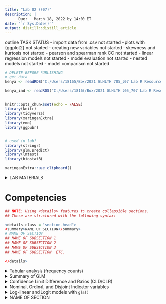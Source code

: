 ```yaml
---
title: "Lab 02 (707)"
description: |
    __Due:__ March 18, 2022 by 14:00 ET
date: "`r Sys.Date()`"
output: distill::distill_article
---
```


outline
                TASK                        STATUS
- import data from .csv                     not started
- plots with {ggplot2}                      not started
- creating new variables                    not started
- skewness and kurtosis                     not started
- pearson and spearman rank CC              not started
- linear regression models                  not started
- model evaluation                          not started
- nested models                             not started
- model comparison                          not started

```r
# DELETE BEFORE PUBLISHING
# get data
kenya <- readRDS("C:/Users/18165/Box/2021 GLHLTH 705_707 Lab R Resources/707 Labs/707 Lab 2/r/Lab_2_kenya.rds")

kenya_ind <- readRDS("C:/Users/18165/Box/2021 GLHLTH 705_707 Lab R Resources/707 Labs/707 Lab 2/r/Lab_2_kenya[unfactored].rds")
 

```


```r

knitr::opts_chunk$set(echo = FALSE)
library(knitr)
library(tidyverse)
library(xaringanExtra)
library(emo)
library(ggpubr)


# used in lab?
library(stringr)
library(glm.predict)
library(lmtest)
library(biostat3)
```

```r
xaringanExtra::use_clipboard()
```

<details class = "section-head">

<summary>LAB MATERIALS</summary>

### Lab 02 Goals

*	Estimate crude measures of disease frequency and 95% confidence intervals (95% CI) using generalized linear models.  
*	Estimate crude measures of effect and 95% CI using generalized linear models.  
*	Learn how to code categorical variables for models and cross tabulations, including disjoint indicator variables for categorical variables with more than 2 categories.  
*	Assess for potential confounding and effect measure modification.  
*	Learn how to properly specify a model using backward, stepwise regression techniques.  


### Lab 02 Grading scheme

[[@JOE grading scheme correct? Sakai shows it was assessed out of 60 points, but I can't figure out where the additional 5 points is coming from]]

| Competency | Points |
|:-----------|:------:|
|   .Rmd file runs without error |   10  |
|   Table 1   |   10  |
|   Table 2a  |   10   |
|   Table 2b  |   5  |
|   Table 3   |   10  |
|   Figures   |   10 (3.33 points each)  |
|   __Total__  |  __55__  |

### Packages

* {moments}
* {car}
* {tidyverse}

</details>


# Competencies

```r
## NOTE: Using <details> features to create collapsible sections.
## These are structured with the following syntax:

<details class = "section-head">
<summary>NAME OF SECTION</summary>
# NAME OF SECTION
## NAME OF SUBSECTION 1
## NAME OF SUBSECTION 2
## NAME OF SUBSECTION 3
## NAME OF SUBSECTION  ETC.

</details>

```


<details class = "section-head">
<summary>Tabular analysis (frequency counts)</summary>
# Tabular analysis (frequency counts)

[Link to lab from 705:](https://dghi-biostat.github.io/biostatlab/lab_1.html#cross-tabulation-with-group_by-and-summarize)


</details>


<details class = "section-head">
<summary>Summary of GLM</summary>
# Summary of GLM

GLM (or Generalized Linear Models) are a family of modeling methods that can fit linear and non-linear models. They can be classified according to the distribution of the outcome (i.e. dependent/response) variable and the link function which specifies the relationship between the dependent variable (Y) and a linear combination of covariates ($\beta_1$...$\beta_i$), as summarized below.



| Outcome | Regression Model | Distribution | Link ($g(Y)$) | Form |
|:--------|:-----------------|:-------------|:------------|:-----|
| Continuous| linear | Normal | identity | $Y = \beta_0 + \beta_1X_1...\beta_kX_k$|
| Binary| linear risk | binomial | identity | $R = \beta_0 + \beta_1X_1...\beta_kX_k$|
| Continuous| linear | binomial | log | $ln(R) = \beta_0 + \beta_1X_1...\beta_kX_k$|
| Continuous| linear | binomial | logit | $logit(R) = \beta_0 + \beta_1X_1...\beta_kX_k$|
| Continuous| linear | Poisson | log | $ln(Y) = \beta_0 + \beta_1X_1...\beta_kX_k$|

In the table above:

+ __Y__ = a continuous dependent variable (outcome) or count variable (for Poisson models)
+ __R__ = a probability of a binomial outcome, e.g. risk (incidence proportion) or prevalence
+ __Distribution__ refers to the outcome variable
+ __Link__: the functional relation between the dependent variable and the linear combination of covariates (which is referred to as the linear predictor: $\beta_0 + \beta_1X_1 + \beta_kX_k$)

</details>

<details class = "section-head">
<summary>Confidence Limit Difference and Ratios (CLD/CLR)</summary>
# Confidence Limit Difference and Ratios (CLD/CLR)

Confidence Limit Difference (CLD) and Confidence Limit Ratio (CLR) are quick and useful measures of the precision of a parameter estimate and make it easier to compare estimates across studies. For example, two studies may report similar point estimates, but one may have a much wider 95% CI, meaning its value is less precise.


* $CLD = [upper\ 95\%\ CI] - [lower\ 95\%\ CI]$
* $CLR = \frac{[upper\ 95\%\ CI]}{[lower\ 95\%\ CI]}$


</details>

<details class = "section-head">
<summary>Nominal, Ordinal, and Disjoint Indicator variables</summary>
# Nominal, Ordinal, and Disjoint Indicator variables

### The issue with ordered categories

Categorical variables can be represented as having values 1, 2, 3, …, but one must be careful with such representations. Nominal variables have no inherent ordering (e.g., male = 0, female = 1, Kleinfelter’s = 2) and ordinal variables may be qualitatively ordered but may not have uniform linear spacing (e.g., low = 0, medium = 1, high = 2). Including such variables in models as linear terms means that the model is mis-specified and can lead to erroneous inference because the relationship between the outcome and categorical is assumed to be linear.

### Disjoint indicator variables

Disjoint indicator (a.k.a., dummy) variables derived from nominal or ordinal categories removes the linear assumption and allows more flexibility in the shape of the outcome-predictor association.

Disjoint indicator variables are derived from categoricals by generating k new variables, one for each of the k levels of the categorical, as illustrated in the table below. You could leave out one of the indicator variables (the reference level), but I prefer to code all levels to allow flexibility in changing the reference level as needed.


| Original Coding|   Original Labels      |   `ed_none`   | `ed_primary`  | `ed_post`   |
|:---------------|:-----------------------|:-------------:|:-------------:|:-----------:|
|`education == 0` | no primary school      | 1             | 0             | 0           |
|`education == 1` | primary school only    | 0             | 1             | 0           |
|`education == 2` | post-primary education | 0             | 0             | 1           |

#### Example - linear risk regression model for education, coded with indicators

* Risk(preterm | education) = $\beta_0 + \beta_1X_1 + \beta_2X_2$
   
    where X~1~ = `ed_primary` and X~2~ = `ed_post` and the referent category is no primary school


* In this model
    + No education:   $R_0 = [\beta_0 + 0*\beta_1 + 0*\beta_2] = \beta_0$
    + Primary school: $R_0 = [\beta_0 + 1*\beta_1 + 0*\beta_2] = \beta_0 + \beta_1$
    + Post primary:   $R_0 = [\beta_0 + 0*\beta_1 + 1*\beta_2] = \beta_0 + \beta_2$  
    
\n
* To calculate RDs with "no primary school" as the reference group and "primary school only" as the index group:

    __RD[primary vs. no primary]:__

$$
\begin{eqnarray}
&=& R_1 - R_0\\
&=& [\beta_0 + 1*\beta_1 + 0*\beta_2] - [\beta_0 + 0*\beta_1 + 0*\beta_2]\\
&=& [\beta_0 + \beta_1] - [\beta_0] = \beta_1
\end{eqnarray}
$$

* To calculate RDs with "no primary school" as the reference group and "post-primary education" as the index group:

    __RD[post-primary vs. no primary]:__

$$
\begin{eqnarray}
&=& R_2 - R_0\\
&=& [\beta_0 + 0*\beta_1 + 1*\beta_2] - [\beta_0 + 0*\beta_1 + 0*\beta_2]\\
&=& [\beta_0 + 1* \beta_2] - [\beta_0] = \beta_2
\end{eqnarray}
$$

* RR and OR are calculated similarly

### Generate indicator variables in R:

There are at least 3 ways to make or model disjoint indicator variables in R. We will discuss only two of them here. To that end, we have some good news and some not-so-good news.

<aside>
If you have very specific needs, {fastDummies} might offer some options. Find [a nice tutorial here](https://www.marsja.se/create-dummy-variables-in-r/)

#### The good news: `factor()` is your friend!

The functions `glm()` and `lm()` automatically treat `factor` type variables as disjoint indicator variables. 

Remember last semester? 

<aside>
I sure don't
</aside>

Remember when we talked about the importance of setting a "reference" level? That concept applies here too. When doing regressions on disjoint categorical variables, we need a baseline against which we might compare the other levels of that variable.

We can change the reference level of a given `factor` variable by directly setting the levels when constructing the factor (using `levels = c()`)

If we need to change the levels of a factor, we can do so with `relevel()`.

Here, we see our current levels of `education`, in order from 0 to 2:

```r
levels(kenya$education)

#> [1] "No primary"   "Primary only" "Post-primary"

```
But say we wanted to set `"Post-primary"` as our reference level. We could do that with `relevel()`

```r
kenya$education1 <- relevel(kenya$education, ref = "Post-primary")

levels(kenya$education)

#> [1] "Post-primary" "No primary"   "Primary only"
```



#### The not-so-good news: Dummies the hard way

For this lab, we would like you to manually construct indicator variables. You can use `mutate()` and `case_when()` or `ifelse()` to create conditional statements that transform your nice categorical variables to a matrix of ones and zeroes. Here is an example using `education` in our dataset:

```r

kenya <- kenya %>%
  mutate(
        education_0 = ifelse(education == "No primary", 1, 0),
        education_1 = ifelse(education == "Primary only", 1, 0),
        education_2 = ifelse(education == "Post-primary", 1, 0))


```

</details>


<details class = "section-head">
<summary>Log-linear and Logit models with `glm()`</summary>
# Log-linear and Logit models with `glm()`

Note: [this SO question](https://stackoverflow.com/questions/41384075/r-calculate-and-interpret-odds-ratio-in-logistic-regression) and [this stackexchange query](https://stats.stackexchange.com/questions/8661/logistic-regression-in-r-odds-ratio) are helpful here

## `family = ` and `link = `

```r
fit_log <- glm(y ~ x, family = 'binomial'(link = 'log'), data = df)

fit_logit <- glm(y ~ x, family = 'binomial'(link = 'logit'), data = df)
```


## Extract estimates of RR and OR with `exp()`

#### toy functions for risk difference, risk ratio, and odds ratio:
These were toy functions I wrote to speed up the coding for the lab. But show the basic steps for extracting these measures
```r
RD_single <- function(y, x, df) {
  fit_risk <- lm(y ~ x, data = df)
  list("linear risk regression", coef(fit_risk), "confidence interval", confint(fit_risk, 'x', level = .95))
}

RD_multi <- function(y, x, z, df) {
  fit_risk <- lm(y ~ x + z, data = df)
  list("linear risk regression", coef(fit_risk), 
       "confidence intervals",
       "level 1", confint(fit_risk, 'x', level = .95),
       "level 2", confint(fit_risk, 'z', level = .95))
}

RR_IOR_single <- function(y, x, df) {
  fit_log <- glm(y ~ x, family = 'binomial'(link = 'log'), data = df)

  fit_logit <- glm(y ~ x, family = 'binomial'(link = 'logit'), data = df)

  answer <- list("log regression", exp(coef(fit_log)),
                "log confidence intervals", exp(confint(fit_log, 'x', level = .95)[1:2]),
                "logit regression", exp(coef(fit_logit)), 
                "logit confidence intervals", exp(confint(fit_logit, 'x', level = .95)[1:2])
  )
  return(answer)
}

RR_IOR_multi <- function(y, x, z, df) {
  fit_log <- glm(y ~ x + z, family = 'binomial'(link = 'log'), data = df)

  fit_logit <- glm(y ~ x + z, family = 'binomial'(link = 'logit'), data = df)

  answer <- list("log regression", exp(coef(fit_log)),
                "log confidence interval", exp(confint(fit_log)),
                "logit regression", exp(coef(fit_logit)), 
                "logit confidence interval", exp(confint(fit_logit))
  )
  return(answer)
}
```

</details>



<details class = "section-head">
<summary>NAME OF SECTION</summary>
# NAME OF SECTION
## NAME OF SUBSECTION 1
## NAME OF SUBSECTION 2
## NAME OF SUBSECTION 3
## NAME OF SUBSECTION  ETC.

</details>

